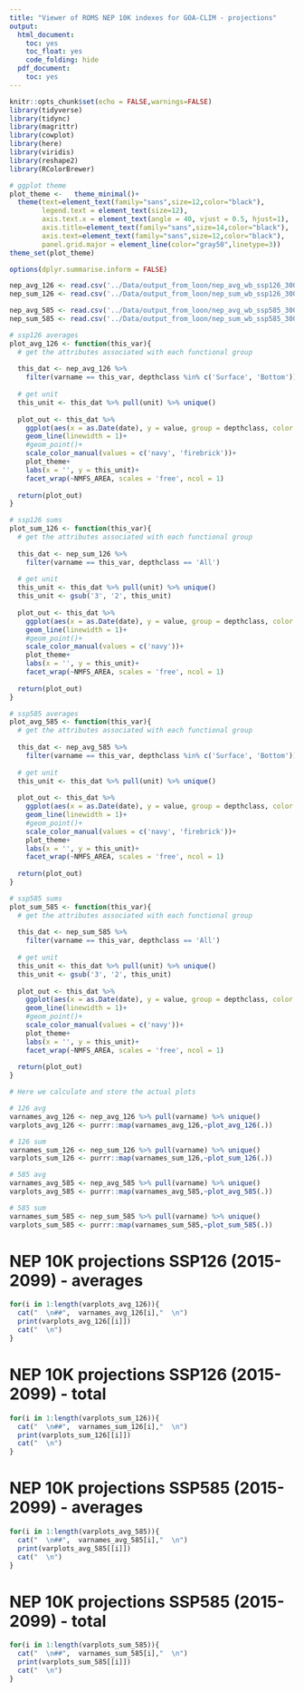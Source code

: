 ```yaml
---
title: "Viewer of ROMS NEP 10K indexes for GOA-CLIM - projections"
output:
  html_document:
    toc: yes
    toc_float: yes
    code_folding: hide
  pdf_document:
    toc: yes
---
```


```r
knitr::opts_chunk$set(echo = FALSE,warnings=FALSE)
library(tidyverse)
library(tidync)
library(magrittr)
library(cowplot)
library(here)
library(viridis)
library(reshape2)
library(RColorBrewer)

# ggplot theme
plot_theme <-   theme_minimal()+
  theme(text=element_text(family="sans",size=12,color="black"),
        legend.text = element_text(size=12),
        axis.text.x = element_text(angle = 40, vjust = 0.5, hjust=1),
        axis.title=element_text(family="sans",size=14,color="black"),
        axis.text=element_text(family="sans",size=12,color="black"),
        panel.grid.major = element_line(color="gray50",linetype=3))
theme_set(plot_theme)

options(dplyr.summarise.inform = FALSE)
```

```r
nep_avg_126 <- read.csv('../Data/output_from_loon/nep_avg_wb_ssp126_300.csv')
nep_sum_126 <- read.csv('../Data/output_from_loon/nep_sum_wb_ssp126_300.csv')

nep_avg_585 <- read.csv('../Data/output_from_loon/nep_avg_wb_ssp585_300.csv')
nep_sum_585 <- read.csv('../Data/output_from_loon/nep_sum_wb_ssp585_300.csv')
```

```r
# ssp126 averages 
plot_avg_126 <- function(this_var){
  # get the attributes associated with each functional group
  
  this_dat <- nep_avg_126 %>%
    filter(varname == this_var, depthclass %in% c('Surface', 'Bottom')) 
  
  # get unit
  this_unit <- this_dat %>% pull(unit) %>% unique()
  
  plot_out <- this_dat %>%
    ggplot(aes(x = as.Date(date), y = value, group = depthclass, color = depthclass))+
    geom_line(linewidth = 1)+
    #geom_point()+
    scale_color_manual(values = c('navy', 'firebrick'))+
    plot_theme+
    labs(x = '', y = this_unit)+
    facet_wrap(~NMFS_AREA, scales = 'free', ncol = 1)
  
  return(plot_out)
}

# ssp126 sums 
plot_sum_126 <- function(this_var){
  # get the attributes associated with each functional group
  
  this_dat <- nep_sum_126 %>%
    filter(varname == this_var, depthclass == 'All') 
  
  # get unit
  this_unit <- this_dat %>% pull(unit) %>% unique()
  this_unit <- gsub('3', '2', this_unit)
  
  plot_out <- this_dat %>%
    ggplot(aes(x = as.Date(date), y = value, group = depthclass, color = depthclass))+
    geom_line(linewidth = 1)+
    #geom_point()+
    scale_color_manual(values = c('navy'))+
    plot_theme+
    labs(x = '', y = this_unit)+
    facet_wrap(~NMFS_AREA, scales = 'free', ncol = 1)
  
  return(plot_out)
}

# ssp585 averages 
plot_avg_585 <- function(this_var){
  # get the attributes associated with each functional group
  
  this_dat <- nep_avg_585 %>%
    filter(varname == this_var, depthclass %in% c('Surface', 'Bottom')) 
  
  # get unit
  this_unit <- this_dat %>% pull(unit) %>% unique()
  
  plot_out <- this_dat %>%
    ggplot(aes(x = as.Date(date), y = value, group = depthclass, color = depthclass))+
    geom_line(linewidth = 1)+
    #geom_point()+
    scale_color_manual(values = c('navy', 'firebrick'))+
    plot_theme+
    labs(x = '', y = this_unit)+
    facet_wrap(~NMFS_AREA, scales = 'free', ncol = 1)
  
  return(plot_out)
}

# ssp585 sums 
plot_sum_585 <- function(this_var){
  # get the attributes associated with each functional group
  
  this_dat <- nep_sum_585 %>%
    filter(varname == this_var, depthclass == 'All') 
  
  # get unit
  this_unit <- this_dat %>% pull(unit) %>% unique()
  this_unit <- gsub('3', '2', this_unit)
  
  plot_out <- this_dat %>%
    ggplot(aes(x = as.Date(date), y = value, group = depthclass, color = depthclass))+
    geom_line(linewidth = 1)+
    #geom_point()+
    scale_color_manual(values = c('navy'))+
    plot_theme+
    labs(x = '', y = this_unit)+
    facet_wrap(~NMFS_AREA, scales = 'free', ncol = 1)
  
  return(plot_out)
}
```

```r
# Here we calculate and store the actual plots

# 126 avg
varnames_avg_126 <- nep_avg_126 %>% pull(varname) %>% unique()
varplots_avg_126 <- purrr::map(varnames_avg_126,~plot_avg_126(.))

# 126 sum
varnames_sum_126 <- nep_sum_126 %>% pull(varname) %>% unique()
varplots_sum_126 <- purrr::map(varnames_sum_126,~plot_sum_126(.))

# 585 avg
varnames_avg_585 <- nep_avg_585 %>% pull(varname) %>% unique()
varplots_avg_585 <- purrr::map(varnames_avg_585,~plot_avg_585(.))

# 585 sum
varnames_sum_585 <- nep_sum_585 %>% pull(varname) %>% unique()
varplots_sum_585 <- purrr::map(varnames_sum_585,~plot_sum_585(.))
```

# NEP 10K projections SSP126 (2015-2099) - averages {.tabset .tabset-pills}

```r
for(i in 1:length(varplots_avg_126)){
  cat("  \n##",  varnames_avg_126[i],"  \n")
  print(varplots_avg_126[[i]]) 
  cat("  \n")
}
```

# NEP 10K projections SSP126 (2015-2099) - total {.tabset .tabset-pills}

```r
for(i in 1:length(varplots_sum_126)){
  cat("  \n##",  varnames_sum_126[i],"  \n")
  print(varplots_sum_126[[i]]) 
  cat("  \n")
}
```

# NEP 10K projections SSP585 (2015-2099) - averages {.tabset .tabset-pills}

```r
for(i in 1:length(varplots_avg_585)){
  cat("  \n##",  varnames_avg_585[i],"  \n")
  print(varplots_avg_585[[i]]) 
  cat("  \n")
}
```

# NEP 10K projections SSP585 (2015-2099) - total {.tabset .tabset-pills}

```r
for(i in 1:length(varplots_sum_585)){
  cat("  \n##",  varnames_sum_585[i],"  \n")
  print(varplots_sum_585[[i]]) 
  cat("  \n")
}
```